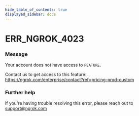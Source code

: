 ```yaml
---
hide_table_of_contents: true
displayed_sidebar: docs
---
```



# ERR_NGROK_4023

### Message
Your account does not have access to `FEATURE`.

Contact us to get access to this feature: https://ngrok.com/enterprise/contact?ref=pricing-prod-custom

<ErrorDetails error='err_ngrok_4023' />


### Further help
If you're having trouble resolving this error, please reach out to [support@ngrok.com](mailto:support@ngrok.com?subject=Help%20with%20ERR_NGROK_4023)

